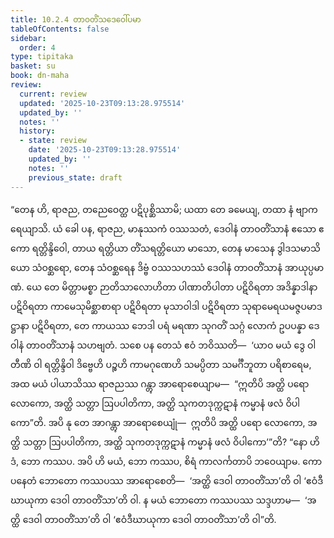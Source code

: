 ```yaml
---
title: 10.2.4 တာဝတိံသဒေဝေါ်ပမာ
tableOfContents: false
sidebar:
  order: 4
type: tipitaka
basket: su
book: dn-maha
review:
  current: review
  updated: '2025-10-23T09:13:28.975514'
  updated_by: ''
  notes: ''
  history:
  - state: review
    date: '2025-10-23T09:13:28.975514'
    updated_by: ''
    notes: ''
    previous_state: draft
---
```



<ReviewStatus review={frontmatter.review} showDetails={true} />

<HypothesisAnnotation frontmatter={frontmatter} />

<DynamicBreadcrumb />

<Division number="417" book="dn-maha" e="ch" v="7" p="261">

<Paragraph number="1103" book="dn-maha">
“တေန ဟိ, ရာဇည, တညေဝေတ္ထ ပဋိပုစ္ဆိဿာမိ; ယထာ တေ ခမေယျ, တထာ နံ ဗျာကရေယျာသိ. ယံ ခေါ ပန, ရာဇည, မာနုဿကံ ဝဿသတံ, ဒေဝါနံ တာဝတိံသာနံ ဧသော ဧကော ရတ္တိန္ဒိဝေါ, တာယ ရတ္တိယာ တိံသရတ္တိယော မာသော, တေန မာသေန ဒွါဒသမာသိယော သံဝစ္ဆရော, တေန သံဝစ္ဆရေန ဒိဗ္ဗံ ဝဿသဟဿံ ဒေဝါနံ တာဝတိံသာနံ အာယုပ္ပမာဏံ. ယေ တေ မိတ္တာမစ္စာ ဉာတိသာလောဟိတာ ပါဏာတိပါတာ ပဋိဝိရတာ အဒိန္နာဒါနာ ပဋိဝိရတာ ကာမေသုမိစ္ဆာစာရာ ပဋိဝိရတာ မုသာဝါဒါ ပဋိဝိရတာ သုရာမေရယမဇ္ဇပမာဒဋ္ဌာနာ ပဋိဝိရတာ, တေ ကာယဿ ဘေဒါ ပရံ မရဏာ သုဂတိံ သဂ္ဂံ လောကံ ဥပပန္နာ ဒေဝါနံ တာဝတိံသာနံ သဟဗျတံ. သစေ ပန တေသံ ဧဝံ ဘဝိဿတိ—  ‘ယာဝ မယံ ဒွေ ဝါ တီဏိ ဝါ ရတ္တိန္ဒိဝါ ဒိဗ္ဗေဟိ ပဉ္စဟိ ကာမဂုဏေဟိ သမပ္ပိတာ သမင်္ဂီဘူတာ ပရိစာရေမ, အထ မယံ ပါယာသိဿ ရာဇညဿ ဂန္တွာ အာရောစေယျာမ—  “ဣတိပိ အတ္ထိ ပရော လောကော, အတ္ထိ သတ္တာ ဩပပါတိကာ, အတ္ထိ သုကတဒုက္ကဋာနံ ကမ္မာနံ ဖလံ ဝိပါကော”တိ. အပိ နု တေ အာဂန္တွာ အာရောစေယျုံ—  ဣတိပိ အတ္ထိ ပရော လောကော, အတ္ထိ သတ္တာ ဩပပါတိကာ, အတ္ထိ သုကတဒုက္ကဋာနံ ကမ္မာနံ ဖလံ ဝိပါကော’”တိ? “နော ဟိဒံ, ဘော ကဿပ. အပိ ဟိ မယံ, ဘော ကဿပ, စိရံ ကာလင်္ကတာပိ ဘဝေယျာမ. ကော ပနေတံ ဘောတော ကဿပဿ အာရောစေတိ—  ‘အတ္ထိ ဒေဝါ တာဝတိံသာ’တိ ဝါ ‘ဧဝံဒီဃာယုကာ ဒေဝါ တာဝတိံသာ’တိ ဝါ. န မယံ ဘောတော ကဿပဿ သဒ္ဒဟာမ—  ‘အတ္ထိ ဒေဝါ တာဝတိံသာ’တိ ဝါ ‘ဧဝံဒီဃာယုကာ ဒေဝါ တာဝတိံသာ’တိ ဝါ”တိ.
</Paragraph>
</Division>